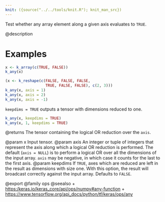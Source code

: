 ```yaml
---
knit: ({source("../../tools/knit.R"); knit_man_src})
---
```

Test whether any array element along a given axis evaluates to `TRUE`.

@description

# Examples
```r
x <- k_array(c(TRUE, FALSE))
k_any(x)
```

```r
(x <- k_reshape(c(FALSE, FALSE, FALSE, 
                  TRUE, FALSE, FALSE), c(2, 3)))
k_any(x, axis = 1)
k_any(x, axis = 2)
k_any(x, axis = -1)
```

`keepdims = TRUE` outputs a tensor with dimensions reduced to one.
```r
k_any(x, keepdims = TRUE)
k_any(x, 1, keepdims = TRUE)
```

@returns
The tensor containing the logical OR reduction over the `axis`.

@param x Input tensor.
@param axis An integer or tuple of integers that represent the axis along
    which a logical OR reduction is performed. The default
    (`axis = NULL`) is to perform a logical OR over all the dimensions
    of the input array. `axis` may be negative, in which case it counts
    for the last to the first axis.
@param keepdims If `TRUE`, axes which are reduced are left in the result as
    dimensions with size one. With this option, the result will
    broadcast correctly against the input array. Defaults to `FALSE`.

@export
@family ops
@seealso
+ <https:/keras.io/keras_core/api/ops/numpy#any-function>
+ <https://www.tensorflow.org/api_docs/python/tf/keras/ops/any>
